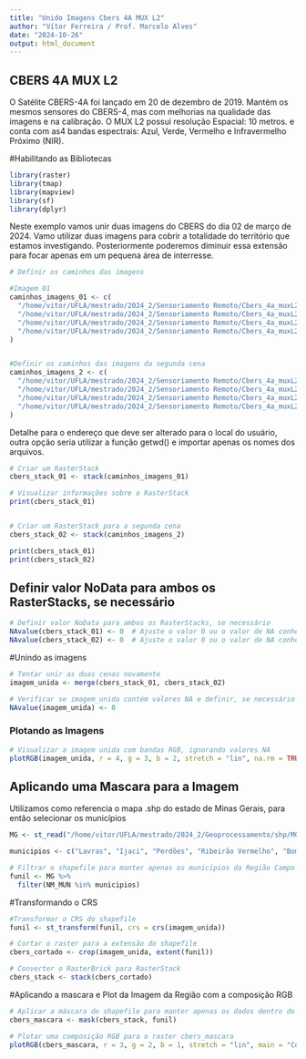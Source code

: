 ```yaml
---
title: "Unido Imagens Cbers 4A MUX L2"
author: "Vítor Ferreira / Prof. Marcelo Alves"
date: "2024-10-26"
output: html_document
---
```

## CBERS 4A MUX L2
O Satélite CBERS-4A foi lançado em 20 de dezembro de 2019. Mantém os mesmos sensores do CBERS-4, mas com melhorias na qualidade das imagens e na calibração. O MUX L2 possui resolução Espacial: 10 metros. e conta com as4 bandas espectrais: Azul, Verde, Vermelho e Infravermelho Próximo (NIR).

#Habilitando as Bibliotecas    
```r
library(raster)
library(tmap)
library(mapview)
library(sf)
library(dplyr)
```

Neste exemplo vamos unir duas imagens do CBERS do dia 02 de março de 2024. Vamo utilizar duas imagens para cobrir a totalidade do território que estamos investigando. Posteriormente poderemos diminuir essa extensão para focar apenas em um pequena área de interresse.

```r
# Definir os caminhos das imagens

#Imagem 01
caminhos_imagens_01 <- c(
  "/home/vitor/UFLA/mestrado/2024_2/Sensoriamento Remoto/Cbers_4a_muxL2/Imagem_01/CBERS_4A_MUX_20240302_201_139_L2_BAND5.tif",
  "/home/vitor/UFLA/mestrado/2024_2/Sensoriamento Remoto/Cbers_4a_muxL2/Imagem_01/CBERS_4A_MUX_20240302_201_139_L2_BAND6.tif",
  "/home/vitor/UFLA/mestrado/2024_2/Sensoriamento Remoto/Cbers_4a_muxL2/Imagem_01/CBERS_4A_MUX_20240302_201_139_L2_BAND7.tif",
  "/home/vitor/UFLA/mestrado/2024_2/Sensoriamento Remoto/Cbers_4a_muxL2/Imagem_01/CBERS_4A_MUX_20240302_201_139_L2_BAND8.tif"
)


#Definir os caminhos das imagens da segunda cena
caminhos_imagens_2 <- c(
  "/home/vitor/UFLA/mestrado/2024_2/Sensoriamento Remoto/Cbers_4a_muxL2/Imagem_02/CBERS_4A_MUX_20240302_201_140_L2_BAND5.tif",
  "/home/vitor/UFLA/mestrado/2024_2/Sensoriamento Remoto/Cbers_4a_muxL2/Imagem_02/CBERS_4A_MUX_20240302_201_140_L2_BAND6.tif",
  "/home/vitor/UFLA/mestrado/2024_2/Sensoriamento Remoto/Cbers_4a_muxL2/Imagem_02/CBERS_4A_MUX_20240302_201_140_L2_BAND7.tif",
  "/home/vitor/UFLA/mestrado/2024_2/Sensoriamento Remoto/Cbers_4a_muxL2/Imagem_02/CBERS_4A_MUX_20240302_201_140_L2_BAND8.tif"
)

```

Detalhe para o endereço que deve ser alterado para o local do usuário, outra opção seria utilizar a função getwd() e importar apenas os nomes dos arquivos.


```r
# Criar um RasterStack
cbers_stack_01 <- stack(caminhos_imagens_01)

# Visualizar informações sobre o RasterStack
print(cbers_stack_01)


# Criar um RasterStack para a segunda cena
cbers_stack_02 <- stack(caminhos_imagens_2)

print(cbers_stack_01)
print(cbers_stack_02)

```

## Definir valor NoData para ambos os RasterStacks, se necessário
```r
# Definir valor NoData para ambos os RasterStacks, se necessário
NAvalue(cbers_stack_01) <- 0  # Ajuste o valor 0 ou o valor de NA conhecido para seus dados
NAvalue(cbers_stack_02) <- 0  # Ajuste o valor 0 ou o valor de NA conhecido para seus dados

```

#Unindo as imagens
```r
# Tentar unir as duas cenas novamente
imagem_unida <- merge(cbers_stack_01, cbers_stack_02)

# Verificar se imagem_unida contém valores NA e definir, se necessário
NAvalue(imagem_unida) <- 0
```

### Plotando as Imagens
```r
# Visualizar a imagem unida com bandas RGB, ignorando valores NA
plotRGB(imagem_unida, r = 4, g = 3, b = 2, stretch = "lin", na.rm = TRUE, main = "Imagem Unida Sem Sobreposição")
```

## Aplicando uma Mascara para a Imagem

Utilizamos como referencia o mapa .shp do estado de Minas Gerais, para então selecionar os municípios
```r
MG <- st_read("/home/vitor/UFLA/mestrado/2024_2/Geoprocessamento/shp/MG_Municipios_2022/MG_Municipios_2022.shp")

municipios <- c("Lavras", "Ijaci", "Perdões", "Ribeirão Vermelho", "Bom Sucesso", "Itumirim", "Ibituruna")

# Filtrar o shapefile para manter apenas os municípios da Região Campo das Vertentes
funil <- MG %>%
  filter(NM_MUN %in% municipios)

```

#Transformando o CRS
```r
#Transformar o CRS do shapefile
funil <- st_transform(funil, crs = crs(imagem_unida))

# Cortar o raster para a extensão do shapefile
cbers_cortado <- crop(imagem_unida, extent(funil))

# Converter o RasterBrick para RasterStack
cbers_stack <- stack(cbers_cortado)
```

#Aplicando a mascara e  Plot da Imagem da Região com a composição RGB
```r
# Aplicar a máscara do shapefile para manter apenas os dados dentro do polígono
cbers_mascara <- mask(cbers_stack, funil)

# Plotar uma composição RGB para o raster cbers_mascara
plotRGB(cbers_mascara, r = 3, g = 2, b = 1, stretch = "lin", main = "Composição RGB - CBERS Máscara")
```